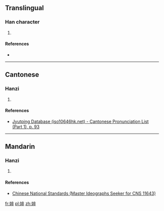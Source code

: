 {{also|婓}}
==Translingual==

===Han character===
{{Han char|rn=38|rad=女|as=08|sn=11|four=|canj=女中一卜 (VLMY)|ids=⿰[[女]][[非]]}}

# {{defn|Han|sort=女08}}

====References====
* {{Han ref|kx=0264.270|dkj=06411|dj=0531.180|hdz=21057.070|uh=5A54|ud=23124}}

----

==Cantonese==

===Hanzi===
{{yue-hanzi|jyut=[[fei1]]|y=fei1}}

# {{defn|lang=yue|sort=女08}}

====References====
* [http://www.iso10646hk.net/jp/document/download.jsp Jyutping Database (iso10646hk.net) - Cantonese Pronunciation List (Part 1), p. 93]

----

==Mandarin==

===Hanzi===
{{cmn-hanzi|pin=[[fēi]] ([[fei1]])|wg=fei<sup>1</sup>}}

# {{defn|lang=cmn|sort=女08}}

====References====
*[http://www.cns11643.gov.tw/AIDB/query_general_view.do?page=3&code=353A Chinese National Standards (Master Ideographs Seeker for CNS 11643)]

[[fr:婔]]
[[pl:婔]]
[[zh:婔]]